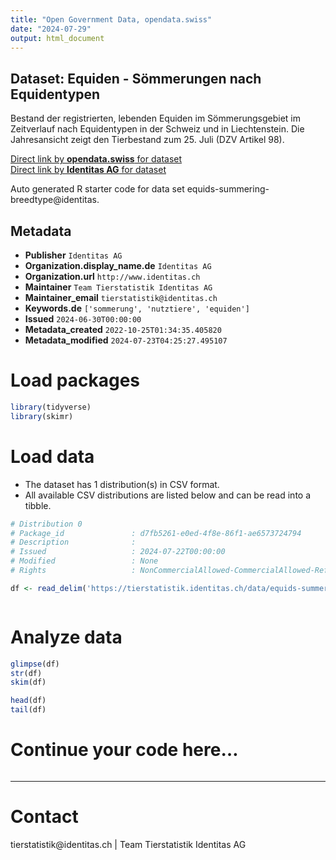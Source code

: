 ```yaml
---
title: "Open Government Data, opendata.swiss"
date: "2024-07-29"
output: html_document
---
```


## Dataset: Equiden - Sömmerungen nach Equidentypen

Bestand der registrierten, lebenden Equiden im Sömmerungsgebiet im Zeitverlauf nach Equidentypen in der Schweiz und in Liechtenstein. Die Jahresansicht zeigt den Tierbestand zum 25. Juli (DZV Artikel 98).

[Direct link by **opendata.swiss** for dataset](https://opendata.swiss/de/dataset/equiden-sommerungen-nach-equidentypen)<br>
[Direct link by **Identitas AG** for dataset](https://tierstatistik.identitas.ch/)

Auto generated R starter code for data set equids-summering-breedtype@identitas.

## Metadata

- **Publisher** `Identitas AG`
- **Organization.display_name.de** `Identitas AG`
- **Organization.url** `http://www.identitas.ch`
- **Maintainer** `Team Tierstatistik Identitas AG`
- **Maintainer_email** `tierstatistik@identitas.ch`
- **Keywords.de** `['sommerung', 'nutztiere', 'equiden']`
- **Issued** `2024-06-30T00:00:00`
- **Metadata_created** `2022-10-25T01:34:35.405820`
- **Metadata_modified** `2024-07-23T04:25:27.495107`


# Load packages

```r

library(tidyverse)
library(skimr)

```

# Load data

-   The dataset has 1 distribution(s) in CSV format.
-   All available CSV distributions are listed below and can be read into a tibble.

```r

# Distribution 0
# Package_id               : d7fb5261-e0ed-4f8e-86f1-ae6573724794
# Description              : 
# Issued                   : 2024-07-22T00:00:00
# Modified                 : None
# Rights                   : NonCommercialAllowed-CommercialAllowed-ReferenceRequired

df <- read_delim('https://tierstatistik.identitas.ch/data/equids-summering-breedtype.csv')



```

# Analyze data

```r

glimpse(df)
str(df)
skim(df)

head(df)
tail(df)

```

# Continue your code here...

```r

```

------------------------------------------------------------------------

# Contact

tierstatistik@identitas.ch | Team Tierstatistik Identitas AG
